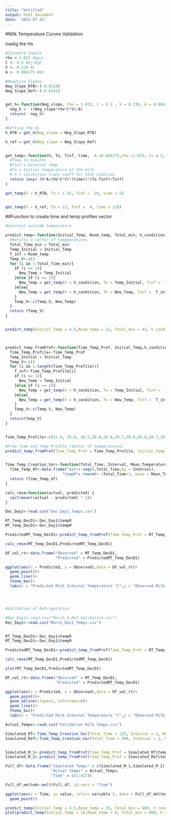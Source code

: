 ```yaml
---
title: "Untitled"
output: html_document
date: '2022-07-25'
---
```


#Milk Temperature Curves Validation

loadig the Hs
```r
#Standard Inputs
rho <-1.033 #kg/L
C <- 4.2 #kj/KgC
V <- 0.236 #L
A <- 0.004275 #m2

#Negative Slopes
Neg_Slope_RTB<-(-0.0124)
Neg_Slope_Ref<-(-0.0141)


get_h<-function(Neg_slope, rho = 1.033, C = 4.2 , V = 0.236, A = 0.004275){
  neg_h =  ((Neg_slope*rho*C*V)/A)
  return(- neg_h)
} 

#Getting the Hs
h_RTB = get_h(Neg_slope = Neg_Slope_RTB)

h_ref = get_h(Neg_slope = Neg_Slope_Ref)


get_temp<-function(h, To, Tinf, time,  A =0.004275,rho =1.033, C= 4.2, V = 0.236 ){
  #Time in minutes
  #Tinf = External Temp
  #To = Initial temperature of the milk
  # h = convection trans coeff for that codition
  return (exp(-(h*A/rho*C*V)*(time))*(To-Tinf)+Tinf)
}

get_temp(h = h_RTB, To = 1.55, Tinf =  20, time = 5)


get_temp(h = h_ref, To = 17, Tinf =  4, time = 120)


```
##Function to create time and temp profiles vector

```r
#Constant outside temperature

predict_temp<-function(Initial_Temp, Room_temp, Total_min, h_condition){
  #Returns a vector of tempepratures
  Total_Time_min = Total_min
  Temp_Initial = Initial_Temp
  T_inf = Room_temp
  Temp_V<-c()
  for (i in 1:Total_Time_min){
    if (i == 1){
      New_Temp = Temp_Initial
    }else if (i == 2){
      New_Temp = get_temp(h = h_condition, To = Temp_Initial, Tinf =  T_inf, time = 1)
    }else{
      New_Temp = get_temp(h = h_condition, To = New_Temp, Tinf =  T_inf, time = 1)
    }
    Temp_V<-c(Temp_V, New_Temp)
  }
  return (Temp_V)
}


predict_temp(Initial_Temp = 4.5,Room_temp = 22, Total_min = 42, h_condition = h_RTB)



predict_temp_fromProf<-function(Time_Temp_Prof, Initial_Temp,h_condition){
  Time_Temp_Profile<-Time_Temp_Prof
  Temp_Initial = Initial_Temp
  Temp_V<-c()
  for (i in 1:length(Time_Temp_Profile)){
    T_inf<-Time_Temp_Profile[i]
    if (i == 1){
      New_Temp = Temp_Initial
    }else if (i == 2){
      New_Temp = get_temp(h = h_condition, To = Temp_Initial, Tinf =  T_inf, time = 1)
    }else{
      New_Temp = get_temp(h = h_condition, To = New_Temp, Tinf =  T_inf, time = 1)
    }
    Temp_V<-c(Temp_V, New_Temp)
  }
  return(Temp_V)
}


Time_Temp_Profile<-c(21.6, 20.8, 20.5,20.6,20.8,20.7,20.8,20.8,20.7,20.8,20.8,20.8, 20.9,20.6,20.7,21)

#From Time and Temp Profile (Vector of temperatures)
predict_temp_fromProf(Time_Temp_Prof = Time_Temp_Profile, Initial_Temp = 1.55, h_condition = h_RTB)


Time_Temp_Creation_Var<-function(Total_Time, Interval, Mean_Temperature, SD_Temperature){
  Time_Temp_df<-data.frame("min"= seq(0,Total_Time,by = Interval),
                         "tempM"= rnorm(n =Total_Time+1, mean = Mean_Temperature, sd= SD_Temperature))
  return (Time_Temp_df)
}

```


```r
calc_rmse=function(actual, predicted) {
  sqrt(mean((actual - predicted) ^ 2))
}

Dec_Day1<-read.csv("Dec_Day1_Temps.csv")

RT_Temp_DecD1<-Dec_Day1$tempR
MT_Temp_DecD1<-Dec_Day1$tempM

PredictedMT_Temp_DecD1<-predict_temp_fromProf(Time_Temp_Prof = RT_Temp_DecD1, Initial_Temp = 7.8, h_condition = h_RTB)

calc_rmse(MT_Temp_DecD1,PredictedMT_Temp_DecD1)

DF_val_rt<-data.frame("Observed" = MT_Temp_DecD1, 
                      "Predicted" = PredictedMT_Temp_DecD1)

ggplot(aes(x = Predicted, y = Observed),data = DF_val_rt)+
  geom_point()+
  geom_line()+
  theme_bw()+
  labs(x = "Predicted Milk Internal Temperature °C",y = "Observed Milk Internal Temperature °C", title = "Validation of RT heat trasnfer equation with December Trial Data: 2hr at RT")




#Validation of Refrigeration.

#Dec_Day1<-read.csv("March_6_Ref_Validation.csv")
Dec_Day1<-read.csv("March_Day1_Temps.csv")


RT_Temp_DecD1<-Dec_Day1$tempR
MT_Temp_DecD1<-Dec_Day1$tempM

PredictedMT_Temp_DecD1<-predict_temp_fromProf(Time_Temp_Prof = RT_Temp_DecD1, Initial_Temp = 18.1, h_condition = h_ref)

calc_rmse(MT_Temp_DecD1,PredictedMT_Temp_DecD1)

plot(MT_Temp_DecD1,PredictedMT_Temp_DecD1)

DF_val_rt<-data.frame("Observed" = MT_Temp_DecD1, 
                      "Predicted" = PredictedMT_Temp_DecD1)

ggplot(aes(x = Predicted, y = Observed),data = DF_val_rt)+
  geom_point()+
  geom_abline(slope=1, intercept=0)+
  geom_line()+
  theme_bw()+
  labs(x = "Predicted Milk Internal Temperature °C",y = "Observed Milk Internal Temperature °C", title = "Validation of Refrigeration heat transfer equation with MarchData 2hr at RT")


```














```r
Actual_Temps<-read.csv("Validation Milk Temps.csv")

Simulated_RT<-Time_Temp_Creation_Var(Total_Time = 125, Interval = 1, Mean_Temperature = 22.1, SD_Temperature = 0.77)
Simulated_Ref<-Time_Temp_Creation_Var(Total_Time = 300, Interval = 1, Mean_Temperature = 3.71, SD_Temperature = 1.04)


Simulated_M_1<-predict_temp_fromProf(Time_Temp_Prof = Simulated_RT$tempM, Initial_Temp = 4.2, h_condition = h_RTB)
Simulated_M_2<-predict_temp_fromProf(Time_Temp_Prof = Simulated_Ref$tempM, Initial_Temp = 17.98, h_condition = h_ref)

Full_df<-data.frame("Simulated Temps" = c(Simulated_M_1,Simulated_M_2),
                    "Actual Temps" = Actual_Temps,
                    "Time" = c(1:427))

Full_df_melted<-melt(Full_df, id.vars = "Time")

ggplot(aes(x = Time, y= value, color= variable ), data = Full_df_melted)+
  geom_point()

predict_temp(Initial_Temp = 4.5,Room_temp = 25, Total_min = 600, h_condition = h_RTB)
plot(predict_temp(Initial_Temp = 18,Room_temp = 8, Total_min = 600, h_condition = h_ref))


```


